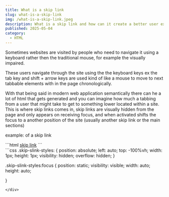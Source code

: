 ```yaml
---
title: What is a skip link
slug: what-is-a-skip-link
img: /what-is-a-skip-link.jpeg
description: What is a skip link and how can it create a better user experience for people using screen readers. 
published: 2025-05-04
category: 
  - HTML
---
```


Sometimes websites are visited by people who need to navigate it using a keyboard rather then the traditional mouse, for example the visually impaired. 

These users navigate through the site using the the keyboard keys ex the tab key and shift + arrow keys are used kind of like a mouse to move to next tabbable elements with in the page chronologically. 

With that being said in modern web application semantically there can he a lot of html that gets generated and you can imagine how much a tabbing from a user that might take to get to something lower located within a site. This is where skip links comes in, skip links are visually hidden from the page and only appears on receiving focus, and when activated shifts the focus to a another position of the site (usually another skip link or the main sections)

<Span>example: of a skip link</Span>
<div>
```html
<a href="#THE-ID-OF-THE-NEXT-ELEMENT-WHEN-CLICKED" class="skip-slink-styles">skip link</a>
```
</div>

<div>
```css
.skip-slink-styles: {
  position: absolute;
  left: auto;
  top: -100%vh;
  width: 1px;
  height: 1px;
  visibility: hidden;
  overflow: hidden;
}

.skip-slink-styles:focus {
  position: static;
  visibility: visible;
  width: auto;
  height: auto;

}
```
</div>

